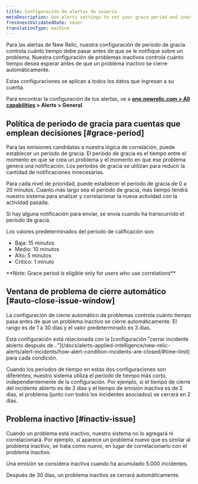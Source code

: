 ```yaml
---
title: Configuración de alertas de usuario
metaDescription: Use alerts settings to set your grace period and inactive issue time policies.
freshnessValidatedDate: never
translationType: machine
---
```


Para las alertas de New Relic, nuestra configuración de periodo de gracia controla cuánto tiempo debe pasar antes de que se le notifique sobre un problema. Nuestra configuración de problemas inactivos controla cuánto tiempo desea esperar antes de que un problema inactivo se cierre automáticamente.

Estas configuraciones se aplican a todos los datos que ingresan a su cuenta.

Para encontrar la configuración de tus alertas, ve a <DNT>**[one.newrelic.com > All capabilities](https://one.newrelic.com/all-capabilities) > Alerts > General**</DNT>.

## Política de periodo de gracia para cuentas que emplean decisiones [#grace-period]

Para las emisiones candidatas a nuestra lógica de correlación, puede establecer un período de gracia. El período de gracia es el tiempo entre el momento en que se crea un problema y el momento en que ese problema genera una notificación. Los períodos de gracia se utilizan para reducir la cantidad de notificaciones innecesarias.

Para cada nivel de prioridad, puede establecer el período de gracia de 0 a 20 minutos. Cuanto más largo sea el período de gracia, más tiempo tendrá nuestro sistema para analizar y correlacionar la nueva actividad con la actividad pasada.

Si hay alguna notificación para enviar, se envía cuando ha transcurrido el período de gracia.

Los valores predeterminados del período de calificación son:

* Baja: 15 minutos
* Medio: 10 minutos
* Alto: 5 minutos
* Crítico: 1 minuto

<DNT>
  **Note: Grace period is eligible only for users who use correlations**
</DNT>

## Ventana de problema de cierre automático [#auto-close-issue-window]

La configuración de cierre automático de problemas controla cuánto tiempo pasa antes de que un problema inactivo se cierre automáticamente. El rango es de 1 a 30 días y el valor predeterminado es 3 días.

<Callout variant="tip">
  Esta configuración está relacionada con la [configuración "cerrar incidente abierto después de..."](/docs/alerts-applied-intelligence/new-relic-alerts/alert-incidents/how-alert-condition-incidents-are-closed/#time-limit) para cada condición.

  Cuando los períodos de tiempo en estas dos configuraciones son diferentes, nuestro sistema utiliza el período de tiempo más corto, independientemente de la configuración. Por ejemplo, si el tiempo de cierre del incidente abierto es de 3 días y el tiempo de emisión inactiva es de 2 días, el problema (junto con todos los incidentes asociados) se cerrará en 2 días.
</Callout>

## Problema inactivo [#inactiv-issue]

Cuando un problema está inactivo, nuestro sistema no lo agregará ni correlacionará. Por ejemplo, si aparece un problema nuevo que es similar al problema inactivo, se trata como nuevo, en lugar de correlacionarlo con el problema inactivo.

Una emisión se considera inactiva cuando ha acumulado 5.000 incidentes.

Después de 30 días, un problema inactivo se cerrará automáticamente.